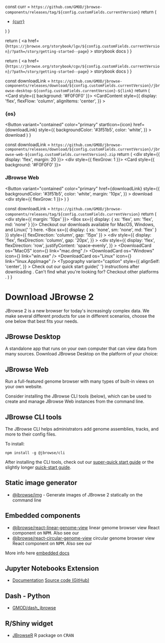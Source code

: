 
  const curr = `https://github.com/GMOD/jbrowse-components/releases/tag/${config.customFields.currentVersion}`
  return (
    <div>
      <ul>
        <li>
          <a href={curr}>{curr}</a>
        </li>
      </ul>
    </div>
  )
}

  return (
    <a
      href={`https://jbrowse.org/storybook/lgv/${config.customFields.currentVersion}/?path=/story/getting-started--page`}
    >
      storybook docs
    </a>
  )
}

  return (
    <a
      href={`https://jbrowse.org/storybook/cgv/${config.customFields.currentVersion}/?path=/story/getting-started--page`}
    >
      storybook docs
    </a>
  )
}

  const downloadLink = `https://github.com/GMOD/jbrowse-components/releases/download/${config.customFields.currentVersion}/jbrowse-desktop-${config.customFields.currentVersion}-${link}`
  return (
    <Card style={{ background: '#F0F0F0' }}>
      <CardContent
        style={{
          display: 'flex',
          flexFlow: 'column',
          alignItems: 'center',
        }}
      >
        <h3>{os}</h3>
        <Button
          variant="contained"
          color="primary"
          startIcon={icon}
          href={downloadLink}
          style={{
            backgroundColor: '#3f51b5',
            color: 'white',
          }}
        >
          download
        </Button>
      </CardContent>
    </Card>
  )
}

  const downloadLink = `https://github.com/GMOD/jbrowse-components/releases/download/${config.customFields.currentVersion}/jbrowse-web-${config.customFields.currentVersion}.zip`
  return (
    <div style={{ display: 'flex', margin: 20 }}>
      <div style={{ flexGrow: 1 }}></div>
      <Card style={{ background: '#F0F0F0' }}>
        <CardContent>
          <h3>JBrowse Web</h3>
          <Button
            variant="contained"
            color="primary"
            href={downloadLink}
            style={{
              backgroundColor: '#3f51b5',
              color: 'white',
              margin: '10px',
            }}
          >
            download
          </Button>
        </CardContent>
      </Card>
      <div style={{ flexGrow: 1 }}></div>
    </div>
  )
}

  const downloadLink = `https://github.com/GMOD/jbrowse-components/releases/tag/${config.customFields.currentVersion}`
  return (
    <div style={{ margin: '10px' }}>
      <Box sx={{ display: { xs: 'flex', sm: 'flex', md: 'none' } }}>
        <Typography variant="body1">
          Checkout our downloads available for MacOS, Windows, and Linux{' '}
          <Link href={downloadLink}>here</Link>.
        </Typography>
      </Box>
      <Box
        sx={{ display: { xs: 'none', sm: 'none', md: 'flex' } }}
        style={{ flexDirection: 'column', gap: '15px' }}
      >
        <Typography variant="body1"></Typography>
        <div
          style={{
            display: 'flex',
            flexDirection: 'column',
            gap: '20px',
          }}
        >
          <div
            style={{
              display: 'flex',
              flexDirection: 'row',
              justifyContent: 'space-evenly',
            }}
          >
            <DownloadCard os="MacOS" icon={<Apple />} link="mac.dmg" />
            <DownloadCard
              os="Windows"
              icon={<DesktopWindows />}
              link="win.exe"
            />
            <DownloadCard
              os="Linux"
              icon={<ArrowDownward />}
              link="linux.AppImage"
            />
          </div>
          <Typography
            variant="caption"
            style={{
              alignSelf: 'center',
            }}
          >
            Check out our quick start guide{' '}
            <Link href="/jb2/docs/quickstart_desktop/">
              instructions after downloading
            </Link>
            . Can't find what you're looking for? Checkout <Link
              href={downloadLink}
            >
              other platforms
            </Link>.
          </Typography>
        </div>
      </Box>
    </div>
  )
}

# Download JBrowse 2

JBrowse 2 is a new browser for today's increasingly complex data. We
make several different products for use in different scenarios, choose
the one below that best fits your needs.

## JBrowse Desktop

A standalone app that runs on your own computer that can view data from many
sources. Download JBrowse Desktop on the platform of your choice:

<DownloadCardContainer />

## JBrowse Web

Run a full-featured genome browser with many types of built-in views on your
own website.

<DownloadWeb />

Consider installing the JBrowse CLI tools (below), which can be used to create and manage JBrowse Web instances from the command line.

## JBrowse CLI tools

The JBrowse CLI helps administrators add genome assemblies, tracks, and more to their config files.

To install:

```shell
npm install -g @jbrowse/cli
```

After installing the CLI tools, check out our [super-quick start
guide](/docs/superquickstart_web) or the slightly longer [quick-start
guide](/docs/quickstart_web).

## Static image generator

- [@jbrowse/img](https://www.npmjs.com/package/@jbrowse/img) - Generate images
  of JBrowse 2 statically on the command line

## Embedded components

- [@jbrowse/react-linear-genome-view](https://www.npmjs.com/package/@jbrowse/react-linear-genome-view)
  linear genome browser view React component on <tt>NPM</tt>. Also see our <StorybookLGVLink/>
- [@jbrowse/react-circular-genome-view](https://www.npmjs.com/package/@jbrowse/react-circular-genome-view)
  circular genome browser view React component on <tt>NPM</tt>. Also see our <StorybookCGVLink/>

More info here [embedded docs](../docs/embedded_components)

## Jupyter Notebooks Extension

- [Documentation](https://gmod.github.io/jbrowse-jupyter/docs/html/index.html) [Source code (GitHub)](https://github.com/GMOD/jbrowse-jupyter)

## Dash - Python

- [GMOD/dash_jbrowse](https://github.com/GMOD/dash_jbrowse)

## R/Shiny widget

- [JBrowseR](https://gmod.github.io/JBrowseR/) R package on <tt>CRAN</tt>
